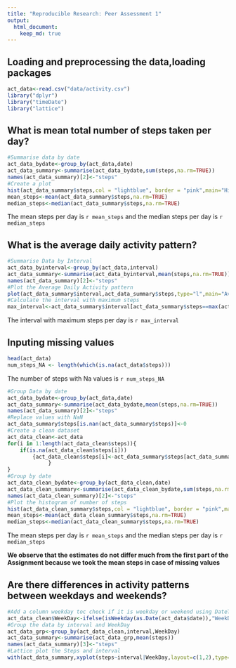 ```yaml
---
title: "Reproducible Research: Peer Assessment 1"
output: 
  html_document:
    keep_md: true
---
```

########################################################################################

## Loading and preprocessing the data,loading packages

```r
act_data<-read.csv("data/activity.csv")
library("dplyr")
library("timeDate")
library("lattice")
```

## What is mean total number of steps taken per day?

```r
#Summarise data by date
act_data_bydate<-group_by(act_data,date)
act_data_summary<-summarise(act_data_bydate,sum(steps,na.rm=TRUE))
names(act_data_summary)[2]<-"steps"
#Create a plot
hist(act_data_summary$steps,col = "lightblue", border = "pink",main="Histogram of steps taken per day",xlab="Number of steps",ylab="Frequency")
mean_steps<-mean(act_data_summary$steps,na.rm=TRUE)
median_steps<-median(act_data_summary$steps,na.rm=TRUE)
```

The mean steps per day is ```r mean_steps``` and the median steps per day is ```r median_steps```

## What is the average daily activity pattern?

```r
#Summarise Data by Interval
act_data_byinterval<-group_by(act_data,interval)
act_data_summary<-summarise(act_data_byinterval,mean(steps,na.rm=TRUE))
names(act_data_summary)[2]<-"steps"
#Plot the Average Daily Activity pattern
plot(act_data_summary$interval,act_data_summary$steps,type="l",main="Average daily activity pattern",xlab="Interval",ylab="Steps")
#Calculate the interval with maximum steps
max_interval<-act_data_summary$interval[act_data_summary$steps==max(act_data_summary$steps)]
```

The interval with maximum steps per day is ```r max_interval```

## Inputing missing values

```r
head(act_data)
num_steps_NA <- length(which(is.na(act_data$steps)))
```

The number of steps with Na values is ```r num_steps_NA```

```r
#Group Data by date
act_data_bydate<-group_by(act_data,date)
act_data_summary<-summarise(act_data_bydate,mean(steps,na.rm=TRUE))
names(act_data_summary)[2]<-"steps"
#Replace values with NaN
act_data_summary$steps[is.nan(act_data_summary$steps)]<-0
#Create a clean dataset
act_data_clean<-act_data
for(i in 1:length(act_data_clean$steps)){
    if(is.na(act_data_clean$steps[i]))
        {act_data_clean$steps[i]<-act_data_summary$steps[act_data_summary$date %in% act_data_clean$date[i]]
             }
}
#Group by date
act_data_clean_bydate<-group_by(act_data_clean,date)
act_data_clean_summary<-summarise(act_data_clean_bydate,sum(steps,na.rm=TRUE))
names(act_data_clean_summary)[2]<-"steps"
#Plot the histogram of number of steps
hist(act_data_clean_summary$steps,col = "lightblue", border = "pink",main="Histogram of steps taken per day",xlab="Number of steps",ylab="Frequency")
mean_steps<-mean(act_data_clean_summary$steps,na.rm=TRUE)
median_steps<-median(act_data_clean_summary$steps,na.rm=TRUE)
```

The mean steps per day is ```r mean_steps``` and the median steps per day is ```r median_steps```

**We observe that the estimates do not differ much from the first part of the Assignment because we took the mean steps in case of missing values** 

## Are there differences in activity patterns between weekdays and weekends?

```r
#Add a column weekday toc check if it is weekday or weekend using DateTime
act_data_clean$WeekDay<-ifelse(isWeekday(as.Date(act_data$date)),"WeekDay","WeekEnd")
#Group the data by interval and WeekDay
act_data_grp<-group_by(act_data_clean,interval,WeekDay)
act_data_summary<-summarise(act_data_grp,mean(steps))
names(act_data_summary)[3]<-"steps"
#Lattice plot the Steps and interval
with(act_data_summary,xyplot(steps~interval|WeekDay,layout=c(1,2),type="l",main="Activity patterns in weekdays and weekends per interval"))
```